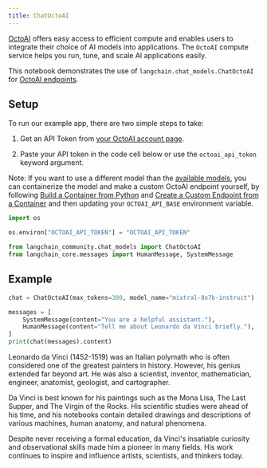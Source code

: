 ```yaml
---
title: ChatOctoAI
---
```


[OctoAI](https://docs.octoai.cloud/docs) offers easy access to efficient compute and enables users to integrate their choice of AI models into applications. The `OctoAI` compute service helps you run, tune, and scale AI applications easily.

This notebook demonstrates the use of `langchain.chat_models.ChatOctoAI` for [OctoAI endpoints](https://octoai.cloud/text).

## Setup

To run our example app, there are two simple steps to take:

1. Get an API Token from [your OctoAI account page](https://octoai.cloud/settings).
   
2. Paste your API token in the code cell below or use the `octoai_api_token` keyword argument.

Note: If you want to use a different model than the [available models](https://octoai.cloud/text?selectedTags=Chat), you can containerize the model and make a custom OctoAI endpoint yourself, by following [Build a Container from Python](https://octo.ai/docs/bring-your-own-model/advanced-build-a-container-from-scratch-in-python) and [Create a Custom Endpoint from a Container](https://octo.ai/docs/bring-your-own-model/create-custom-endpoints-from-a-container/create-custom-endpoints-from-a-container) and then updating your `OCTOAI_API_BASE` environment variable.



```python
import os

os.environ["OCTOAI_API_TOKEN"] = "OCTOAI_API_TOKEN"
```


```python
from langchain_community.chat_models import ChatOctoAI
from langchain_core.messages import HumanMessage, SystemMessage
```

## Example


```python
chat = ChatOctoAI(max_tokens=300, model_name="mixtral-8x7b-instruct")
```


```python
messages = [
    SystemMessage(content="You are a helpful assistant."),
    HumanMessage(content="Tell me about Leonardo da Vinci briefly."),
]
print(chat(messages).content)
```

Leonardo da Vinci (1452-1519) was an Italian polymath who is often considered one of the greatest painters in history. However, his genius extended far beyond art. He was also a scientist, inventor, mathematician, engineer, anatomist, geologist, and cartographer.

Da Vinci is best known for his paintings such as the Mona Lisa, The Last Supper, and The Virgin of the Rocks. His scientific studies were ahead of his time, and his notebooks contain detailed drawings and descriptions of various machines, human anatomy, and natural phenomena.

Despite never receiving a formal education, da Vinci's insatiable curiosity and observational skills made him a pioneer in many fields. His work continues to inspire and influence artists, scientists, and thinkers today.
